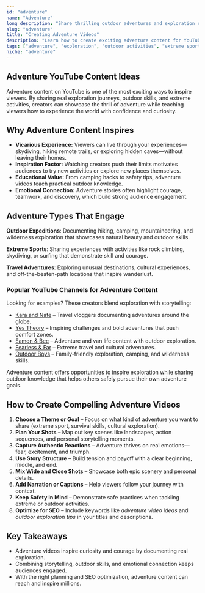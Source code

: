 ```yaml
---
id: "adventure"
name: "Adventure"
long_description: "Share thrilling outdoor adventures and exploration experiences that inspire viewers to explore the world around them with confidence and curiosity."
slug: "adventure"
title: "Creating Adventure Videos"
description: "Learn how to create exciting adventure content for YouTube—covering exploration, outdoor skills, and extreme activities."
tags: ["adventure", "exploration", "outdoor activities", "extreme sports", "travel vlogs", "adventure video ideas", "outdoor storytelling"]
niche: "adventure"
---
```


## Adventure YouTube Content Ideas

Adventure content on YouTube is one of the most exciting ways to inspire viewers. By sharing real exploration journeys, outdoor skills, and extreme activities, creators can showcase the thrill of adventure while teaching viewers how to experience the world with confidence and curiosity.

## Why Adventure Content Inspires

- **Vicarious Experience:** Viewers can live through your experiences—skydiving, hiking remote trails, or exploring hidden caves—without leaving their homes.  
- **Inspiration Factor:** Watching creators push their limits motivates audiences to try new activities or explore new places themselves.  
- **Educational Value:** From camping hacks to safety tips, adventure videos teach practical outdoor knowledge.  
- **Emotional Connection:** Adventure stories often highlight courage, teamwork, and discovery, which build strong audience engagement.  

## Adventure Types That Engage

**Outdoor Expeditions**: Documenting hiking, camping, mountaineering, and wilderness exploration that showcases natural beauty and outdoor skills.

**Extreme Sports**: Sharing experiences with activities like rock climbing, skydiving, or surfing that demonstrate skill and courage.

**Travel Adventures**: Exploring unusual destinations, cultural experiences, and off-the-beaten-path locations that inspire wanderlust.

### Popular YouTube Channels for Adventure Content

Looking for examples? These creators blend exploration with storytelling:  
- [Kara and Nate](https://www.youtube.com/@karaandnate) – Travel vloggers documenting adventures around the globe.  
- [Yes Theory](https://www.youtube.com/@YesTheory) – Inspiring challenges and bold adventures that push comfort zones.  
- [Eamon & Bec](https://www.youtube.com/@eamonandbec) – Adventure and van life content with outdoor exploration.  
- [Fearless & Far](https://www.youtube.com/@FearlessandFar) – Extreme travel and cultural adventures.  
- [Outdoor Boys](https://www.youtube.com/@OutdoorBoys) – Family-friendly exploration, camping, and wilderness skills.  

Adventure content offers opportunities to inspire exploration while sharing outdoor knowledge that helps others safely pursue their own adventure goals.

## How to Create Compelling Adventure Videos

1. **Choose a Theme or Goal** – Focus on what kind of adventure you want to share (extreme sport, survival skills, cultural exploration).  
2. **Plan Your Shots** – Map out key scenes like landscapes, action sequences, and personal storytelling moments.  
3. **Capture Authentic Reactions** – Adventure thrives on real emotions—fear, excitement, and triumph.  
4. **Use Story Structure** – Build tension and payoff with a clear beginning, middle, and end.  
5. **Mix Wide and Close Shots** – Showcase both epic scenery and personal details.  
6. **Add Narration or Captions** – Help viewers follow your journey with context.  
7. **Keep Safety in Mind** – Demonstrate safe practices when tackling extreme or outdoor activities.  
8. **Optimize for SEO** – Include keywords like *adventure video ideas* and *outdoor exploration tips* in your titles and descriptions.  

## Key Takeaways

- Adventure videos inspire curiosity and courage by documenting real exploration.  
- Combining storytelling, outdoor skills, and emotional connection keeps audiences engaged.  
- With the right planning and SEO optimization, adventure content can reach and inspire millions.  
